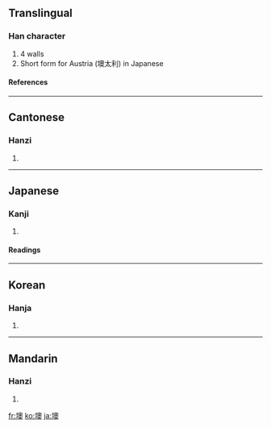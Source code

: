 ==Translingual==
===Han character===
{{Han char|rn=32|rad=土|as=13|sn=16|four=4713<sub>4</sub>|canj=土竹月大 (GHBK)}}
# 4 walls
# Short form for Austria (墺太利) in Japanese
====References====
{{Han ref|kx=0239.250|dkj=05504|dj=0479.180|hdz=10492.010|uh=58BA|ud=22714|bh=E94D|bd=59725}}
----
==Cantonese==
===Hanzi===
{{yue-hanzi|jyut=|y=ou3}}
# {{defn|Cantonese}}
----
==Japanese==
===Kanji===
{{ja-kanji|grade=|rs=土13}}
# {{defn|Japanese}} 
====Readings====
{{ja-readings|on=[[おう]] (ō), [[いく]] (iku)|kun=[[きし]] (kishi)}}
----
==Korean==
===Hanja===
{{ko-hanja|hangeul=[[오]], [[옥]]|rv=o, ok|mr=o, ok}}
# {{defn|Korean}}
----
==Mandarin==
===Hanzi===
{{cmn-hanzi|pin=[[yù]] ([[yu4]])|wg=yü<sup>4</sup>}}
# {{defn|Mandarin}}

[[fr:墺]]
[[ko:墺]]
[[ja:墺]]